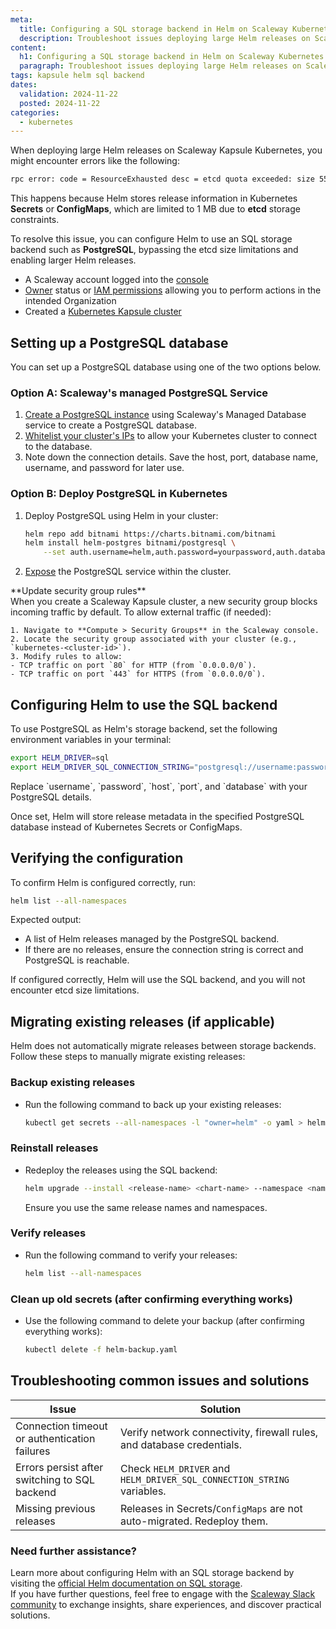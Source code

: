 ```yaml
---
meta:
  title: Configuring a SQL storage backend in Helm on Scaleway Kubernetes Kapsule
  description: Troubleshoot issues deploying large Helm releases on Scaleway Kubernetes Kapsule by configuring a SQL storage backend.
content:
  h1: Configuring a SQL storage backend in Helm on Scaleway Kubernetes Kapsule
  paragraph: Troubleshoot issues deploying large Helm releases on Scaleway Kubernetes Kapsule by configuring a SQL storage backend.
tags: kapsule helm sql backend
dates:
  validation: 2024-11-22
  posted: 2024-11-22
categories:
  - kubernetes
---
```


When deploying large Helm releases on Scaleway Kapsule Kubernetes, you might encounter errors like the following:

```bash
rpc error: code = ResourceExhausted desc = etcd quota exceeded: size 55000000/55000000, burst 424242/100000000
```

This happens because Helm stores release information in Kubernetes **Secrets** or **ConfigMaps**, which are limited to 1 MB due to **etcd** storage constraints.

To resolve this issue, you can configure Helm to use an SQL storage backend such as **PostgreSQL**, bypassing the etcd size limitations and enabling larger Helm releases.

<Macro id="requirements" />

- A Scaleway account logged into the [console](https://console.scaleway.com)
- [Owner](/identity-and-access-management/iam/concepts/#owner) status or [IAM permissions](/identity-and-access-management/iam/concepts/#permission) allowing you to perform actions in the intended Organization
- Created a [Kubernetes Kapsule cluster](/containers/kubernetes/how-to/create-cluster/)

## Setting up a PostgreSQL database

You can set up a PostgreSQL database using one of the two options below.

### Option A: Scaleway's managed PostgreSQL Service
1. [Create a PostgreSQL instance](/managed-databases/postgresql-and-mysql/how-to/create-a-database/) using Scaleway's Managed Database service to create a PostgreSQL database.
2. [Whitelist your cluster's IPs](/managed-databases/postgresql-and-mysql/how-to/manage-allowed-ip-addresses/) to allow your Kubernetes cluster to connect to the database.
3. Note down the connection details. Save the host, port, database name, username, and password for later use.

### Option B: Deploy PostgreSQL in Kubernetes
1. Deploy PostgreSQL using Helm in your cluster:
   ```bash
   helm repo add bitnami https://charts.bitnami.com/bitnami
   helm install helm-postgres bitnami/postgresql \
       --set auth.username=helm,auth.password=yourpassword,auth.database=helm_db
   ```
2. [Expose](https://kubernetes.io/docs/tutorials/kubernetes-basics/expose/expose-intro/) the PostgreSQL service within the cluster.

<Message type="important">
    **Update security group rules**<br />
    When you create a Scaleway Kapsule cluster, a new security group blocks incoming traffic by default. To allow external traffic (if needed):

    1. Navigate to **Compute > Security Groups** in the Scaleway console.
    2. Locate the security group associated with your cluster (e.g., `kubernetes-<cluster-id>`).
    3. Modify rules to allow:
    - TCP traffic on port `80` for HTTP (from `0.0.0.0/0`).
    - TCP traffic on port `443` for HTTPS (from `0.0.0.0/0`).
</Message>

## Configuring Helm to use the SQL backend

To use PostgreSQL as Helm's storage backend, set the following environment variables in your terminal:
```bash
export HELM_DRIVER=sql
export HELM_DRIVER_SQL_CONNECTION_STRING="postgresql://username:password@host:port/database"
```
<Message type="note">
    Replace `username`, `password`, `host`, `port`, and `database` with your PostgreSQL details.
</Message>

Once set, Helm will store release metadata in the specified PostgreSQL database instead of Kubernetes Secrets or ConfigMaps.

## Verifying the configuration

To confirm Helm is configured correctly, run:
```bash
helm list --all-namespaces
```

Expected output:

- A list of Helm releases managed by the PostgreSQL backend.
- If there are no releases, ensure the connection string is correct and PostgreSQL is reachable.

If configured correctly, Helm will use the SQL backend, and you will not encounter etcd size limitations.

## Migrating existing releases (if applicable)

Helm does not automatically migrate releases between storage backends. Follow these steps to manually migrate existing releases:

### Backup existing releases

- Run the following command to back up your existing releases:
    ```bash
    kubectl get secrets --all-namespaces -l "owner=helm" -o yaml > helm-backup.yaml
    ```

### Reinstall releases

- Redeploy the releases using the SQL backend:
    ```bash
    helm upgrade --install <release-name> <chart-name> --namespace <namespace>
    ```
    <Message type="note">
    Ensure you use the same release names and namespaces.
    </Message>

### Verify releases

- Run the following command to verify your releases:
    ```bash
    helm list --all-namespaces
    ```

### Clean up old secrets (after confirming everything works)

- Use the following command to delete your backup (after confirming everything works):
    ```bash
    kubectl delete -f helm-backup.yaml
    ```

## Troubleshooting common issues and solutions

| Issue                               | Solution                                                                 |
|-------------------------------------|--------------------------------------------------------------------------|
| Connection timeout or authentication failures | Verify network connectivity, firewall rules, and database credentials. |
| Errors persist after switching to SQL backend | Check `HELM_DRIVER` and `HELM_DRIVER_SQL_CONNECTION_STRING` variables. |
| Missing previous releases           | Releases in Secrets/`ConfigMaps` are not auto-migrated. Redeploy them.    |

### Need further assistance?

Learn more about configuring Helm with an SQL storage backend by visiting the [official Helm documentation on SQL storage](https://helm.sh/docs/topics/plugins/helm-secrets/).<br />
If you have further questions, feel free to engage with the [Scaleway Slack community](https://slack.scaleway.com) to exchange insights, share experiences, and discover practical solutions.